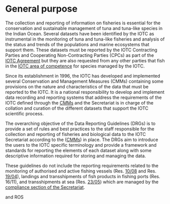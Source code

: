 # General purpose {#PurposeSection}

The collection and reporting of information on fisheries is essential for the conservation and sustainable management of tuna and tuna-like species in the Indian Ocean. Several datasets have been identified by the IOTC as instrumental in the monitoring of tuna and tuna-like fisheries and analysis of the status and trends of the populations and marine ecosystems that support them. These datasets must be reported by the IOTC Contracting Parties and Cooperating Non-Contracting Parties (CPCs) as part of the [IOTC Agreement](#toto) but they are also requested from any other parties that fish in the [IOTC area of competence](#AreaCompetence) for species managed by the IOTC.

Since its establishment in 1996, the IOTC has developed and implemented several Conservation and Management Measures (CMMs) containing some provisions on the nature and characteristics of the data that must be reported to the IOTC. It is a national responsibility to develop and implement data recording and reporting systems that address the requirements of the IOTC defined through the [CMMs](#CMM) and the Secretariat is in charge of the collation and curation of the different datasets that support the IOTC scientific process. 

The overarching objective of the Data Reporting Guidelines (DRGs) is to provide a set of rules and best practices to the staff responsible for the collection and reporting of fisheries and biological data to the IOTC Secretariat according to the ([CMMs](#CMM)) in place. The DRGs aim to introduce the users to the IOTC specific terminology and provide a framework and standards for reporting the elements of each dataset along with some descriptive information required for storing and managing the data.

These guidelines do not include the reporting requirements related to the monitoring of authorised and active fishing vessels (Res. [10/08](https://www.iotc.org/cmm/resolution-1008-concerning-record-active-vessels-fishing-tunas-and-swordfish-iotc-area) and Res. [19/04](https://www.iotc.org/cmm/resolution-1904-concerning-iotc-record-vessels-authorised-operate-iotc-area-competence)), landings and transshipments of fish products in fishing ports (Res. 16/11), and transshipments at sea (Res. [23/05](https://iotc.org/cmm/resolution-2305-establishing-programme-transhipment-large-scale-fishing-vessels)) which are managed by the [compliance section of the Secretariat](https://iotc.org/compliance/reporting-templates).

and ROS


